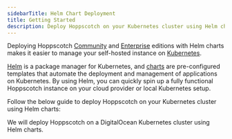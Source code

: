 ```yaml
---
sidebarTitle: Helm Chart Deployment
title: Getting Started
description: Deploy Hoppscotch on your Kubernetes cluster using Helm charts.
---
```


Deploying Hoppscotch [Community](/documentation/self-host/community-edition/getting-started) and [Enterprise](/documentation/self-host/enterprise-edition/getting-started) editions with Helm charts makes it easier to manage your self-hosted instance on [Kubernetes](https://kubernetes.io/). 

[Helm]((https://helm.sh)) is a package manager for Kubernetes, and [charts](https://artifacthub.io/) are pre-configured templates that automate the deployment and management of applications on Kubernetes. By using Helm, you can quickly spin up a fully functional Hoppscotch instance on your cloud provider or local Kubernetes setup.

Follow the below guide to deploy Hoppscotch on your Kubernetes cluster using Helm charts:

<CardGroup cols={1}>
    <Card title="Deploying Hoppscotch on a DigitalOcean Kubernetes Cluster" iconType="light" icon="digital-ocean" href="/documentation/self-host/helm-chart-deployment/digital-ocean">
        We will deploy Hoppscotch on a DigitalOcean Kubernetes cluster using Helm charts.
    </Card>
</CardGroup>